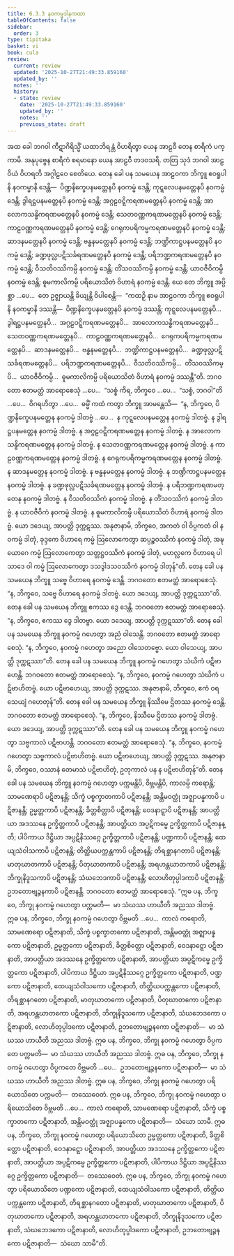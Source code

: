 ```yaml
---
title: 6.3.3 နဝကမ္မဒါနကထာ
tableOfContents: false
sidebar:
  order: 3
type: tipitaka
basket: vi
book: cula
review:
  current: review
  updated: '2025-10-27T21:49:33.859160'
  updated_by: ''
  notes: ''
  history:
  - state: review
    date: '2025-10-27T21:49:33.859160'
    updated_by: ''
    notes: ''
    previous_state: draft
---
```



<ReviewStatus review={frontmatter.review} showDetails={true} />

<HypothesisAnnotation frontmatter={frontmatter} />

<DynamicBreadcrumb />

<Division number="323" book="cula" e="ch" v="4" p="324">

<Paragraph number="1399" book="cula">
အထ ခေါ ဘဂဝါ ကီဋာဂိရိသ္မိံ ယထာဘိရန္တံ ဝိဟရိတွာ ယေန အာဠဝီ တေန စာရိကံ ပက္ကာမိ. အနုပုဗ္ဗေန စာရိကံ စရမာနော ယေန အာဠဝီ တဒဝသရိ. တတြ သုဒံ ဘဂဝါ အာဠဝိယံ ဝိဟရတိ အဂ္ဂါဠဝေ စေတိယေ. တေန ခေါ ပန သမယေန အာဠဝကာ ဘိက္ခူ ဧဝရူပါနိ နဝကမ္မာနိ ဒေန္တိ—  ပိဏ္ဍနိက္ခေပနမတ္တေနပိ နဝကမ္မံ ဒေန္တိ; ကုဋ္ဋလေပနမတ္တေနပိ နဝကမ္မံ ဒေန္တိ; ဒွါရဋ္ဌပနမတ္တေနပိ နဝကမ္မံ ဒေန္တိ; အဂ္ဂဠဝဋ္ဋိကရဏမတ္တေနပိ နဝကမ္မံ ဒေန္တိ; အာလောကသန္ဓိကရဏမတ္တေနပိ နဝကမ္မံ ဒေန္တိ; သေတဝဏ္ဏကရဏမတ္တေနပိ နဝကမ္မံ ဒေန္တိ; ကာဠဝဏ္ဏကရဏမတ္တေနပိ နဝကမ္မံ ဒေန္တိ; ဂေရုကပရိကမ္မကရဏမတ္တေနပိ နဝကမ္မံ ဒေန္တိ; ဆာဒနမတ္တေနပိ နဝကမ္မံ ဒေန္တိ; ဗန္ဓနမတ္တေနပိ နဝကမ္မံ ဒေန္တိ; ဘဏ္ဍိကာဋ္ဌပနမတ္တေနပိ နဝကမ္မံ ဒေန္တိ; ခဏ္ဍဖုလ္လပဋိသင်္ခရဏမတ္တေနပိ နဝကမ္မံ ဒေန္တိ; ပရိဘဏ္ဍကရဏမတ္တေနပိ နဝကမ္မံ ဒေန္တိ; ဝီသတိဝဿိကမ္ပိ နဝကမ္မံ ဒေန္တိ; တိံသဝဿိကမ္ပိ နဝကမ္မံ ဒေန္တိ; ယာဝဇီဝိကမ္ပိ နဝကမ္မံ ဒေန္တိ; ဓူမကာလိကမ္ပိ ပရိယောသိတံ ဝိဟာရံ နဝကမ္မံ ဒေန္တိ. ယေ တေ ဘိက္ခူ အပ္ပိစ္ဆာ …ပေ…  တေ ဥဇ္ဈာယန္တိ ခိယျန္တိ ဝိပါစေန္တိ—  “ကထဉှိ နာမ အာဠဝကာ ဘိက္ခူ ဧဝရူပါနိ နဝကမ္မာနိ ဒဿန္တိ—  ပိဏ္ဍနိက္ခေပနမတ္တေနပိ နဝကမ္မံ ဒဿန္တိ; ကုဋ္ဋလေပနမတ္တေနပိ…  ဒွါရဋ္ဌပနမတ္တေနပိ…  အဂ္ဂဠဝဋ္ဋိကရဏမတ္တေနပိ…  အာလောကသန္ဓိကရဏမတ္တေနပိ…  သေတဝဏ္ဏကရဏမတ္တေနပိ…  ကာဠဝဏ္ဏကရဏမတ္တေနပိ…  ဂေရုကပရိကမ္မကရဏမတ္တေနပိ…  ဆာဒနမတ္တေနပိ…  ဗန္ဓနမတ္တေနပိ…  ဘဏ္ဍိကာဋ္ဌပနမတ္တေနပိ…  ခဏ္ဍဖုလ္လပဋိသင်္ခရဏမတ္တေနပိ…  ပရိဘဏ္ဍကရဏမတ္တေနပိ…  ဝီသတိဝဿိကမ္ပိ…  တိံသဝဿိကမ္ပိ…  ယာဝဇီဝိကမ္ပိ…  ဓူမကာလိကမ္ပိ ပရိယောသိတံ ဝိဟာရံ နဝကမ္မံ ဒဿန္တီ”တိ. ဘဂဝတော ဧတမတ္ထံ အာရောစေသုံ …ပေ…  “သစ္စံ ကိရ, ဘိက္ခဝေ …ပေ…  “သစ္စံ, ဘဂဝါ”တိ …ပေ…  ဝိဂရဟိတွာ …ပေ…  ဓမ္မိံ ကထံ ကတွာ ဘိက္ခူ အာမန္တေသိ—  “န, ဘိက္ခဝေ, ပိဏ္ဍနိက္ခေပနမတ္တေန နဝကမ္မံ ဒါတဗ္ဗံ …ပေ…  န ကုဋ္ဋလေပနမတ္တေန နဝကမ္မံ ဒါတဗ္ဗံ. န ဒွါရဋ္ဌပနမတ္တေန နဝကမ္မံ ဒါတဗ္ဗံ. န အဂ္ဂဠဝဋ္ဋိကရဏမတ္တေန နဝကမ္မံ ဒါတဗ္ဗံ. န အာလောကသန္ဓိကရဏမတ္တေန နဝကမ္မံ ဒါတဗ္ဗံ. န သေတဝဏ္ဏကရဏမတ္တေန နဝကမ္မံ ဒါတဗ္ဗံ. န ကာဠဝဏ္ဏကရဏမတ္တေန နဝကမ္မံ ဒါတဗ္ဗံ. န ဂေရုကပရိကမ္မကရဏမတ္တေန နဝကမ္မံ ဒါတဗ္ဗံ. န ဆာဒနမတ္တေန နဝကမ္မံ ဒါတဗ္ဗံ. န ဗန္ဓနမတ္တေန နဝကမ္မံ ဒါတဗ္ဗံ. န ဘဏ္ဍိကာဋ္ဌပနမတ္တေန နဝကမ္မံ ဒါတဗ္ဗံ. န ခဏ္ဍဖုလ္လပဋိသင်္ခရဏမတ္တေန နဝကမ္မံ ဒါတဗ္ဗံ. န ပရိဘဏ္ဍကရဏမတ္တေန နဝကမ္မံ ဒါတဗ္ဗံ. န ဝီသတိဝဿိကံ နဝကမ္မံ ဒါတဗ္ဗံ. န တိံသဝဿိကံ နဝကမ္မံ ဒါတဗ္ဗံ. န ယာဝဇီဝိကံ နဝကမ္မံ ဒါတဗ္ဗံ. န ဓူမကာလိကမ္ပိ ပရိယောသိတံ ဝိဟာရံ နဝကမ္မံ ဒါတဗ္ဗံ. ယော ဒဒေယျ, အာပတ္တိ ဒုက္ကဋဿ. အနုဇာနာမိ, ဘိက္ခဝေ, အကတံ ဝါ ဝိပ္ပကတံ ဝါ နဝကမ္မံ ဒါတုံ, ခုဒ္ဒကေ ဝိဟာရေ ကမ္မံ ဩလောကေတွာ ဆပ္ပဉ္စဝဿိကံ နဝကမ္မံ ဒါတုံ, အဍ္ဎယောဂေ ကမ္မံ ဩလောကေတွာ သတ္တဋ္ဌဝဿိကံ နဝကမ္မံ ဒါတုံ, မဟလ္လကေ ဝိဟာရေ ပါသာဒေ ဝါ ကမ္မံ ဩလောကေတွာ ဒသဒွါဒသဝဿိကံ နဝကမ္မံ ဒါတုန်”တိ.
</Paragraph>

<Paragraph number="1400" book="cula">
တေန ခေါ ပန သမယေန ဘိက္ခူ သဗ္ဗေ ဝိဟာရေ နဝကမ္မံ ဒေန္တိ. ဘဂဝတော ဧတမတ္ထံ အာရောစေသုံ. “န, ဘိက္ခဝေ, သဗ္ဗေ ဝိဟာရေ နဝကမ္မံ ဒါတဗ္ဗံ. ယော ဒဒေယျ, အာပတ္တိ ဒုက္ကဋဿာ”တိ.
</Paragraph>

<Paragraph number="1401" book="cula">
တေန ခေါ ပန သမယေန ဘိက္ခူ ဧကဿ ဒွေ ဒေန္တိ. ဘဂဝတော ဧတမတ္ထံ အာရောစေသုံ. “န, ဘိက္ခဝေ, ဧကဿ ဒွေ ဒါတဗ္ဗာ. ယော ဒဒေယျ, အာပတ္တိ ဒုက္ကဋဿာ”တိ.
</Paragraph>

<Paragraph number="1402" book="cula">
တေန ခေါ ပန သမယေန ဘိက္ခူ နဝကမ္မံ ဂဟေတွာ အညံ ဝါသေန္တိ. ဘဂဝတော ဧတမတ္ထံ အာရောစေသုံ. “န, ဘိက္ခဝေ, နဝကမ္မံ ဂဟေတွာ အညော ဝါသေတဗ္ဗော. ယော ဝါသေယျ, အာပတ္တိ ဒုက္ကဋဿာ”တိ.
</Paragraph>

<Paragraph number="1403" book="cula">
တေန ခေါ ပန သမယေန ဘိက္ခူ နဝကမ္မံ ဂဟေတွာ သံဃိကံ ပဋိဗာဟေန္တိ. ဘဂဝတော ဧတမတ္ထံ အာရောစေသုံ. “န, ဘိက္ခဝေ, နဝကမ္မံ ဂဟေတွာ သံဃိကံ ပဋိဗာဟိတဗ္ဗံ. ယော ပဋိဗာဟေယျ, အာပတ္တိ ဒုက္ကဋဿ. အနုဇာနာမိ, ဘိက္ခဝေ, ဧကံ ဝရသေယျံ ဂဟေတုန်”တိ.
</Paragraph>

<Paragraph number="1404" book="cula">
တေန ခေါ ပန သမယေန ဘိက္ခူ နိဿီမေ ဌိတဿ နဝကမ္မံ ဒေန္တိ. ဘဂဝတော ဧတမတ္ထံ အာရောစေသုံ. “န, ဘိက္ခဝေ, နိဿီမေ ဌိတဿ နဝကမ္မံ ဒါတဗ္ဗံ. ယော ဒဒေယျ, အာပတ္တိ ဒုက္ကဋဿာ”တိ.
</Paragraph>

<Paragraph number="1405" book="cula">
တေန ခေါ ပန သမယေန ဘိက္ခူ နဝကမ္မံ ဂဟေတွာ သဗ္ဗကာလံ ပဋိဗာဟန္တိ. ဘဂဝတော ဧတမတ္ထံ အာရောစေသုံ. “န, ဘိက္ခဝေ, နဝကမ္မံ ဂဟေတွာ သဗ္ဗကာလံ ပဋိဗာဟိတဗ္ဗံ. ယော ပဋိဗာဟေယျ, အာပတ္တိ ဒုက္ကဋဿ. အနုဇာနာမိ, ဘိက္ခဝေ, ဝဿာနံ တေမာသံ ပဋိဗာဟိတုံ, ဥတုကာလံ ပန န ပဋိဗာဟိတုန်”တိ.
</Paragraph>

<Paragraph number="1406" book="cula">
တေန ခေါ ပန သမယေန ဘိက္ခူ နဝကမ္မံ ဂဟေတွာ ပက္ကမန္တိပိ, ဝိဗ္ဘမန္တိပိ, ကာလမ္ပိ ကရောန္တိ; သာမဏေရာပိ ပဋိဇာနန္တိ; သိက္ခံ ပစ္စက္ခာတကာပိ ပဋိဇာနန္တိ; အန္တိမဝတ္ထုံ အဇ္ဈာပန္နကာပိ ပဋိဇာနန္တိ; ဥမ္မတ္တကာပိ ပဋိဇာနန္တိ; ခိတ္တစိတ္တာပိ ပဋိဇာနန္တိ; ဝေဒနာဋ္ဋာပိ ပဋိဇာနန္တိ; အာပတ္တိယာ အဒဿနေ ဥက္ခိတ္တကာပိ ပဋိဇာနန္တိ; အာပတ္တိယာ အပ္ပဋိကမ္မေ ဥက္ခိတ္တကာပိ ပဋိဇာနန္တိ; ပါပိကာယ ဒိဋ္ဌိယာ အပ္ပဋိနိဿဂ္ဂေ ဥက္ခိတ္တကာပိ ပဋိဇာနန္တိ; ပဏ္ဍကာပိ ပဋိဇာနန္တိ; ထေယျသံဝါသကာပိ ပဋိဇာနန္တိ; တိတ္ထိယပက္ကန္တကာပိ ပဋိဇာနန္တိ; တိရစ္ဆာနဂတာပိ ပဋိဇာနန္တိ; မာတုဃာတကာပိ ပဋိဇာနန္တိ; ပိတုဃာတကာပိ ပဋိဇာနန္တိ; အရဟန္တဃာတကာပိ ပဋိဇာနန္တိ; ဘိက္ခုနိဒူသကာပိ ပဋိဇာနန္တိ; သံဃဘေဒကာပိ ပဋိဇာနန္တိ; လောဟိတုပ္ပါဒကာပိ ပဋိဇာနန္တိ; ဥဘတောဗျဉ္ဇနကာပိ ပဋိဇာနန္တိ. ဘဂဝတော ဧတမတ္ထံ အာရောစေသုံ.
</Paragraph>

<Paragraph number="1407" book="cula">
“ဣဓ ပန, ဘိက္ခဝေ, ဘိက္ခု နဝကမ္မံ ဂဟေတွာ ပက္ကမတိ—  မာ သံဃဿ ဟာယီတိ အညဿ ဒါတဗ္ဗံ.
</Paragraph>

<Paragraph number="1408" book="cula">
ဣဓ ပန, ဘိက္ခဝေ, ဘိက္ခု နဝကမ္မံ ဂဟေတွာ ဝိဗ္ဘမတိ …ပေ…  ကာလံ ကရောတိ, သာမဏေရော ပဋိဇာနာတိ, သိက္ခံ ပစ္စက္ခာတကော ပဋိဇာနာတိ, အန္တိမဝတ္ထုံ အဇ္ဈာပန္နကော ပဋိဇာနာတိ, ဥမ္မတ္တကော ပဋိဇာနာတိ, ခိတ္တစိတ္တော ပဋိဇာနာတိ, ဝေဒနာဋ္ဋော ပဋိဇာနာတိ, အာပတ္တိယာ အဒဿနေ ဥက္ခိတ္တကော ပဋိဇာနာတိ, အာပတ္တိယာ အပ္ပဋိကမ္မေ ဥက္ခိတ္တကော ပဋိဇာနာတိ, ပါပိကာယ ဒိဋ္ဌိယာ အပ္ပဋိနိဿဂ္ဂေ ဥက္ခိတ္တကော ပဋိဇာနာတိ, ပဏ္ဍကော ပဋိဇာနာတိ, ထေယျသံဝါသကော ပဋိဇာနာတိ, တိတ္ထိယပက္ကန္တကော ပဋိဇာနာတိ, တိရစ္ဆာနဂတော ပဋိဇာနာတိ, မာတုဃာတကော ပဋိဇာနာတိ, ပိတုဃာတကော ပဋိဇာနာတိ, အရဟန္တဃာတကော ပဋိဇာနာတိ, ဘိက္ခုနိဒူသကော ပဋိဇာနာတိ, သံဃဘေဒကော ပဋိဇာနာတိ, လောဟိတုပ္ပါဒကော ပဋိဇာနာတိ, ဥဘတောဗျဉ္ဇနကော ပဋိဇာနာတိ—  မာ သံဃဿ ဟာယီတိ အညဿ ဒါတဗ္ဗံ.
</Paragraph>

<Paragraph number="1409" book="cula">
ဣဓ ပန, ဘိက္ခဝေ, ဘိက္ခု နဝကမ္မံ ဂဟေတွာ ဝိပ္ပကတေ ပက္ကမတိ—  မာ သံဃဿ ဟာယီတိ အညဿ ဒါတဗ္ဗံ.
</Paragraph>

<Paragraph number="1410" book="cula">
ဣဓ ပန, ဘိက္ခဝေ, ဘိက္ခု နဝကမ္မံ ဂဟေတွာ ဝိပ္ပကတေ ဝိဗ္ဘမတိ …ပေ…  ဥဘတောဗျဉ္ဇနကော ပဋိဇာနာတိ—  မာ သံဃဿ ဟာယီတိ အညဿ ဒါတဗ္ဗံ.
</Paragraph>

<Paragraph number="1411" book="cula">
ဣဓ ပန, ဘိက္ခဝေ, ဘိက္ခု နဝကမ္မံ ဂဟေတွာ ပရိယောသိတေ ပက္ကမတိ—  တဿေဝေတံ.
</Paragraph>

<Paragraph number="1412" book="cula">
ဣဓ ပန, ဘိက္ခဝေ, ဘိက္ခု နဝကမ္မံ ဂဟေတွာ ပရိယောသိတေ ဝိဗ္ဘမတိ …ပေ…  ကာလံ ကရောတိ, သာမဏေရော ပဋိဇာနာတိ, သိက္ခံ ပစ္စက္ခာတကော ပဋိဇာနာတိ, အန္တိမဝတ္ထုံ အဇ္ဈာပန္နကော ပဋိဇာနာတိ—  သံဃော သာမီ.
</Paragraph>

<Paragraph number="1413" book="cula">
ဣဓ ပန, ဘိက္ခဝေ, ဘိက္ခု နဝကမ္မံ ဂဟေတွာ ပရိယောသိတေ ဥမ္မတ္တကော ပဋိဇာနာတိ, ခိတ္တစိတ္တော ပဋိဇာနာတိ, ဝေဒနာဋ္ဋော ပဋိဇာနာတိ, အာပတ္တိယာ အဒဿနေ ဥက္ခိတ္တကော ပဋိဇာနာတိ, အာပတ္တိယာ အပ္ပဋိကမ္မေ ဥက္ခိတ္တကော ပဋိဇာနာတိ, ပါပိကာယ ဒိဋ္ဌိယာ အပ္ပဋိနိဿဂ္ဂေ ဥက္ခိတ္တကော ပဋိဇာနာတိ—  တဿေဝေတံ.
</Paragraph>

<Paragraph number="1414" book="cula">
ဣဓ ပန, ဘိက္ခဝေ, ဘိက္ခု နဝကမ္မံ ဂဟေတွာ ပရိယောသိတေ ပဏ္ဍကော ပဋိဇာနာတိ, ထေယျသံဝါသကော ပဋိဇာနာတိ, တိတ္ထိယပက္ကန္တကော ပဋိဇာနာတိ, တိရစ္ဆာနဂတော ပဋိဇာနာတိ, မာတုဃာတကော ပဋိဇာနာတိ, ပိတုဃာတကော ပဋိဇာနာတိ, အရဟန္တဃာတကော ပဋိဇာနာတိ, ဘိက္ခုနိဒူသကော ပဋိဇာနာတိ, သံဃဘေဒကော ပဋိဇာနာတိ, လောဟိတုပ္ပါဒကော ပဋိဇာနာတိ, ဥဘတောဗျဉ္ဇနကော ပဋိဇာနာတိ—  သံဃော သာမီ”တိ.
</Paragraph>
</Division>